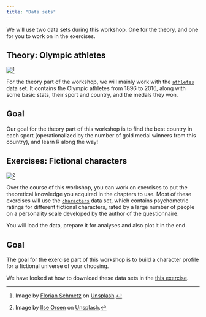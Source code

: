 ```yaml
---
title: "Data sets"
---
```


We will use two data sets during this workshop. One for the theory, and one for you to work on in the exercises.

## Theory: Olympic athletes

![](../pictures/olympics.jpg)[^1]

[^1]: Image by [Florian Schmetz](https://unsplash.com/de/@floschmaezz?utm_source=unsplash&utm_medium=referral&utm_content=creditCopyText) on [Unsplash](https://unsplash.com/de/fotos/fbCtFV3FkfE?utm_source=unsplash&utm_medium=referral&utm_content=creditCopyText).

For the theory part of the workshop, we will mainly work with the [`athletes`](https://www.kaggle.com/datasets/heesoo37/120-years-of-olympic-history-athletes-and-results) data set. It contains the Olympic athletes from 1896 to 2016, along with some basic stats, their sport and country, and the medals they won. 


::: {.callout-caution icon="false"}
## Goal
Our goal for the theory part of this workshop is to find the best country in each sport (operationalized by the number of gold medal winners from this country), and learn R along the way!
:::

## Exercises: Fictional characters

![](../pictures/friends.jpg)[^2]

[^2]: Image by [Ilse Orsen](https://unsplash.com/de/@lgtts?utm_source=unsplash&utm_medium=referral&utm_content=creditCopyText) on [Unsplash](https://unsplash.com/de/fotos/fwPHQB4kGzA?utm_source=unsplash&utm_medium=referral&utm_content=creditCopyText).

Over the course of this workshop, you can work on exercises to put the theoretical knowledge you acquired in the chapters to use. Most of these exercises will use the [`characters`](https://openpsychometrics.org/tests/characters/documentation/) data set, which contains psychometric ratings for different fictional characters, rated by a large number of people on a personality scale developed by the author of the questionnaire.

You will load the data, prepare it for analyses and also plot it in the end.

::: {.callout-caution icon="false"}
## Goal
The goal for the exercise part of this workshop is to build a character profile for a fictional universe of your choosing.
:::


::: {.callout-tip}
We have looked at how to download these data sets in the [this exercise](https://nickhaf.github.io/r_tutorial/qmd/workflow/workflow_exercise.html#exercise-2-download-data).

:::

